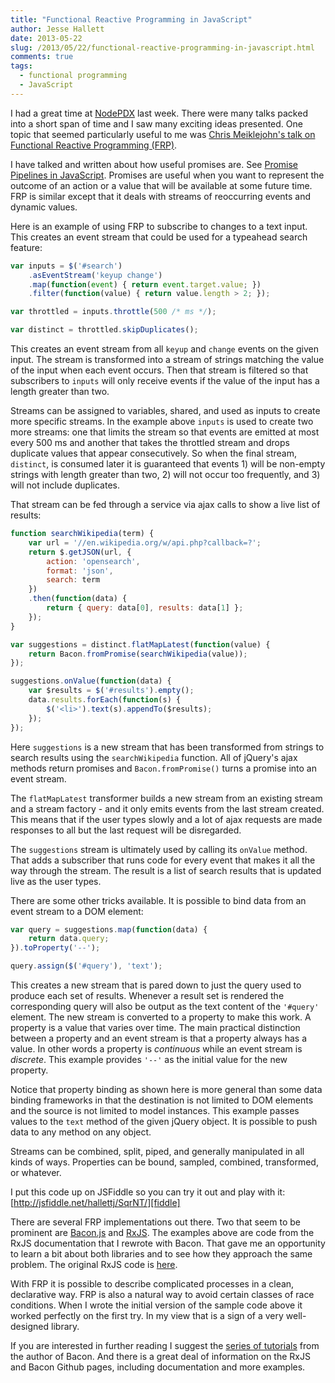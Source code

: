 ```yaml
---
title: "Functional Reactive Programming in JavaScript"
author: Jesse Hallett
date: 2013-05-22
slug: /2013/05/22/functional-reactive-programming-in-javascript.html
comments: true
tags:
  - functional programming
  - JavaScript
---
```


I had a great time at [NodePDX][] last week.  There were many talks
packed into a short span of time and I saw many exciting ideas
presented.  One topic that seemed particularly useful to me was [Chris
Meiklejohn's talk on Functional Reactive Programming (FRP)][FRP talk].

[NodePDX]: http://nodepdx.org/
[FRP talk]: http://lanyrd.com/2013/nodepdx/schbpc/

I have talked and written about how useful promises are.  See [Promise
Pipelines in JavaScript][promises].  Promises are useful when you want
to represent the outcome of an action or a value that will be available
at some future time.  FRP is similar except that it deals with streams
of reoccurring events and dynamic values.

[promises]: /2012/07/31/promise-pipelines-in-javascript.html

Here is an example of using FRP to subscribe to changes to a text input.
This creates an event stream that could be used for a typeahead search
feature:

```js
var inputs = $('#search')
    .asEventStream('keyup change')
    .map(function(event) { return event.target.value; })
    .filter(function(value) { return value.length > 2; });

var throttled = inputs.throttle(500 /* ms */);

var distinct = throttled.skipDuplicates();
```

This creates an event stream from all `keyup` and `change` events on the
given input.  The stream is transformed into a stream of strings matching
the value of the input when each event occurs.  Then that stream is
filtered so that subscribers to `inputs` will only receive events if the
value of the input has a length greater than two.

<!-- more -->

Streams can be assigned to variables, shared, and used as inputs to
create more specific streams.  In the example above `inputs` is used to
create two more streams: one that limits the stream so that events are
emitted at most every 500 ms and another that takes the throttled
stream and drops duplicate values that appear consecutively.  So when
the final stream, `distinct`, is consumed later it is guaranteed that
events 1) will be non-empty strings with length greater than two, 2)
will not occur too frequently, and 3) will not include duplicates.

That stream can be fed through a service via ajax calls to show a live
list of results:

```js
function searchWikipedia(term) {
    var url = '//en.wikipedia.org/w/api.php?callback=?';
    return $.getJSON(url, {
        action: 'opensearch',
        format: 'json',
        search: term
    })
    .then(function(data) {
        return { query: data[0], results: data[1] };
    });
}

var suggestions = distinct.flatMapLatest(function(value) {
    return Bacon.fromPromise(searchWikipedia(value));
});

suggestions.onValue(function(data) {
    var $results = $('#results').empty();
    data.results.forEach(function(s) {
        $('<li>').text(s).appendTo($results);
    });
});
```

Here `suggestions` is a new stream that has been transformed from
strings to search results using the `searchWikipedia` function.  All
of jQuery's ajax methods return promises and `Bacon.fromPromise()`
turns a promise into an event stream.

The `flatMapLatest` transformer builds a new stream from an existing
stream and a stream factory - and it only emits events from the last
stream created.  This means that if the user types slowly and a lot of
ajax requests are made responses to all but the last request will be
disregarded.

The `suggestions` stream is ultimately used by calling its `onValue`
method.  That adds a subscriber that runs code for every event that
makes it all the way through the stream.  The result is a list of search
results that is updated live as the user types.

There are some other tricks available.  It is possible to bind data from
an event stream to a DOM element:

```js
var query = suggestions.map(function(data) {
    return data.query;
}).toProperty('--');

query.assign($('#query'), 'text');
```

This creates a new stream that is pared down to just the query used to
produce each set of results.  Whenever a result set is rendered the
corresponding query will also be output as the text content of the
`'#query'` element.  The new stream is converted to a property to make
this work.  A property is a value that varies over time.  The main
practical distinction between a property and an event stream is that
a property always has a value.  In other words a property is
_continuous_ while an event stream is _discrete_.  This example provides
`'--'` as the initial value for the new property.

Notice that property binding as shown here is more general than some
data binding frameworks in that the destination is not limited to DOM
elements and the source is not limited to model instances.  This example
passes values to the `text` method of the given jQuery object.  It is
possible to push data to any method on any object.

Streams can be combined, split, piped, and generally manipulated in all
kinds of ways.  Properties can be bound, sampled, combined, transformed,
or whatever.

I put this code up on JSFiddle so you can try it out and play with it:
[http://jsfiddle.net/hallettj/SqrNT/][fiddle]

[fiddle]: http://jsfiddle.net/hallettj/SqrNT/

There are several FRP implementations out there.  Two that seem to be
prominent are [Bacon.js][] and [RxJS][].  The examples above are code
from the RxJS documentation that I rewrote with Bacon.  That gave me an
opportunity to learn a bit about both libraries and to see how they
approach the same problem.  The original RxJS code is
[here][RxJS example].

[Bacon.js]: https://github.com/raimohanska/bacon.js
[RxJS]: https://github.com/Reactive-Extensions/RxJS
[RxJS example]: https://github.com/Reactive-Extensions/RxJS#why-rxjs

With FRP it is possible to describe complicated processes in a clean,
declarative way.  FRP is also a natural way to avoid certain classes of
race conditions.  When I wrote the initial version of the sample code
above it worked perfectly on the first try.  In my view that is a sign
of a very well-designed library.

If you are interested in further reading I suggest the [series of
tutorials][tutorials] from the author of Bacon.  And there is a great
deal of information on the RxJS and Bacon Github pages, including
documentation and more examples.

[tutorials]: http://nullzzz.blogspot.fi/2012/11/baconjs-tutorial-part-i-hacking-with.html
